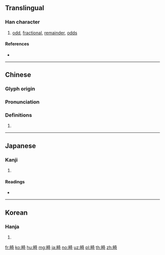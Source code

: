 ==Translingual==

===Han character===
{{Han char|rn=102|rad=田|as=08|sn=13|four=64021|canj=WKMR}}

# [[odd]], [[fractional]], [[remainder]], [[odds]]

====References====
* {{Han ref|kx=0765.030|dkj=21893|dj=1176.030|hdz=42545.130|uh=7578|ud=30072|bh=B7EE|bd=47086}}

----

==Chinese==
{{zh-forms}}

===Glyph origin===
{{Han etym}}

===Pronunciation===
{{zh-pron
|m=jī
|c=gei1,kei1
|h=pfs=
|md=
|mn=
|w=
|mc=y
|oc=y
|cat=
}}

===Definitions===
{{zh-hanzi}}

# {{rfdef|lang=zh}}

----

==Japanese==

===Kanji===
{{ja-kanji|grade=|rs=田08}}

# {{defn|lang=ja|sort=田08}}

====Readings====
* {{ja-readings|on=[[き]] (ki)|kun=[[はした]] (hashita), [[めずらしい]] (mezurashii), [[かたわ]] (katawa)|nanori=}}

----

==Korean==

===Hanja===
{{ko-hanja|hangeul=기|eumhun=|rv=gi|mr=ki|y=ki}}

# {{defn|lang=ko|sort=田08}}

[[fr:畸]]
[[ko:畸]]
[[hu:畸]]
[[mg:畸]]
[[ja:畸]]
[[no:畸]]
[[uz:畸]]
[[pl:畸]]
[[th:畸]]
[[zh:畸]]